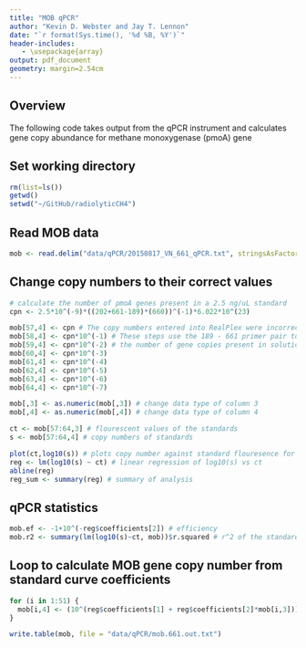 ```yaml
---
title: "MOB qPCR"
author: "Kevin D. Webster and Jay T. Lennon"
date: "`r format(Sys.time(), '%d %B, %Y')`"
header-includes:
   - \usepackage{array}
output: pdf_document
geometry: margin=2.54cm
---
```

## Overview
The following code takes output from the qPCR instrument and calculates gene copy abundance for methane monoxygenase (pmoA) gene

## Set working directory
```r
rm(list=ls())
getwd()
setwd("~/GitHub/radiolyticCH4")
```

## Read MOB data
```r
mob <- read.delim("data/qPCR/20150817_VN_661_qPCR.txt", stringsAsFactors = FALSE) 
```

## Change copy numbers to their correct values
```r
# calculate the number of pmoA genes present in a 2.5 ng/uL standard
cpn <- 2.5*10^(-9)*((202+661-189)*(660))^(-1)*6.022*10^(23)

mob[57,4] <- cpn # The copy numbers entered into RealPlex were incorrect. 
mob[58,4] <- cpn*10^(-1) # These steps use the 189 - 661 primer pair to calculate
mob[59,4] <- cpn*10^(-2) # the number of gene copies present in solution
mob[60,4] <- cpn*10^(-3)
mob[61,4] <- cpn*10^(-4)
mob[62,4] <- cpn*10^(-5)
mob[63,4] <- cpn*10^(-6)
mob[64,4] <- cpn*10^(-7)

mob[,3] <- as.numeric(mob[,3]) # change data type of column 3
mob[,4] <- as.numeric(mob[,4]) # change data type of column 4

ct <- mob[57:64,3] # flourescent values of the standards
s <- mob[57:64,4] # copy numbers of standards

plot(ct,log10(s)) # plots copy number against standard flouresence for a visual check
reg <- lm(log10(s) ~ ct) # linear regression of log10(s) vs ct
abline(reg)
reg_sum <- summary(reg) # summary of analysis
```

## qPCR statistics
```r
mob.ef <- -1+10^(-reg$coefficients[2]) # efficiency
mob.r2 <- summary(lm(log10(s)~ct, mob))$r.squared # r^2 of the standard curve
```

## Loop to calculate MOB gene copy number from standard curve coefficients
```r
for (i in 1:51) {
  mob[i,4] <- (10^(reg$coefficients[1] + reg$coefficients[2]*mob[i,3]))
} 

write.table(mob, file = "data/qPCR/mob.661.out.txt")
```

